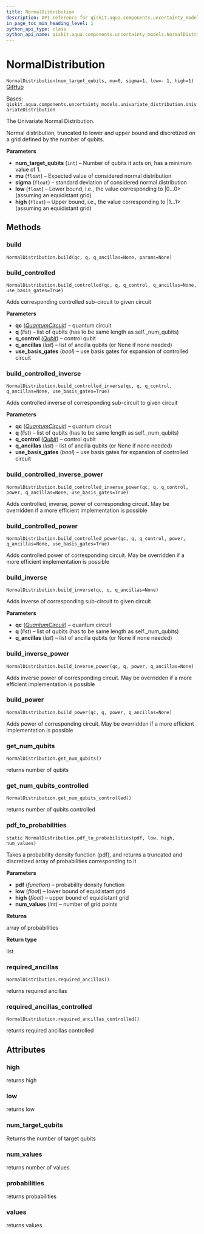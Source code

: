```yaml
---
title: NormalDistribution
description: API reference for qiskit.aqua.components.uncertainty_models.NormalDistribution
in_page_toc_min_heading_level: 1
python_api_type: class
python_api_name: qiskit.aqua.components.uncertainty_models.NormalDistribution
---
```


# NormalDistribution

<span id="qiskit.aqua.components.uncertainty_models.NormalDistribution" />

`NormalDistribution(num_target_qubits, mu=0, sigma=1, low=- 1, high=1)` [GitHub](https://github.com/qiskit-community/qiskit-aqua/tree/stable/0.9/qiskit/aqua/components/uncertainty_models/normal_distribution.py "view source code")

Bases: `qiskit.aqua.components.uncertainty_models.univariate_distribution.UnivariateDistribution`

The Univariate Normal Distribution.

Normal distribution, truncated to lower and upper bound and discretized on a grid defined by the number of qubits.

**Parameters**

*   **num\_target\_qubits** (`int`) – Number of qubits it acts on, has a minimum value of 1.
*   **mu** (`float`) – Expected value of considered normal distribution
*   **sigma** (`float`) – standard deviation of considered normal distribution
*   **low** (`float`) – Lower bound, i.e., the value corresponding to |0…0> (assuming an equidistant grid)
*   **high** (`float`) – Upper bound, i.e., the value corresponding to |1…1> (assuming an equidistant grid)

## Methods

### build

<span id="qiskit.aqua.components.uncertainty_models.NormalDistribution.build" />

`NormalDistribution.build(qc, q, q_ancillas=None, params=None)`

### build\_controlled

<span id="qiskit.aqua.components.uncertainty_models.NormalDistribution.build_controlled" />

`NormalDistribution.build_controlled(qc, q, q_control, q_ancillas=None, use_basis_gates=True)`

Adds corresponding controlled sub-circuit to given circuit

**Parameters**

*   **qc** ([*QuantumCircuit*](qiskit.circuit.QuantumCircuit "qiskit.circuit.QuantumCircuit")) – quantum circuit
*   **q** (*list*) – list of qubits (has to be same length as self.\_num\_qubits)
*   **q\_control** ([*Qubit*](qiskit.circuit.Qubit "qiskit.circuit.Qubit")) – control qubit
*   **q\_ancillas** (*list*) – list of ancilla qubits (or None if none needed)
*   **use\_basis\_gates** (*bool*) – use basis gates for expansion of controlled circuit

### build\_controlled\_inverse

<span id="qiskit.aqua.components.uncertainty_models.NormalDistribution.build_controlled_inverse" />

`NormalDistribution.build_controlled_inverse(qc, q, q_control, q_ancillas=None, use_basis_gates=True)`

Adds controlled inverse of corresponding sub-circuit to given circuit

**Parameters**

*   **qc** ([*QuantumCircuit*](qiskit.circuit.QuantumCircuit "qiskit.circuit.QuantumCircuit")) – quantum circuit
*   **q** (*list*) – list of qubits (has to be same length as self.\_num\_qubits)
*   **q\_control** ([*Qubit*](qiskit.circuit.Qubit "qiskit.circuit.Qubit")) – control qubit
*   **q\_ancillas** (*list*) – list of ancilla qubits (or None if none needed)
*   **use\_basis\_gates** (*bool*) – use basis gates for expansion of controlled circuit

### build\_controlled\_inverse\_power

<span id="qiskit.aqua.components.uncertainty_models.NormalDistribution.build_controlled_inverse_power" />

`NormalDistribution.build_controlled_inverse_power(qc, q, q_control, power, q_ancillas=None, use_basis_gates=True)`

Adds controlled, inverse, power of corresponding circuit. May be overridden if a more efficient implementation is possible

### build\_controlled\_power

<span id="qiskit.aqua.components.uncertainty_models.NormalDistribution.build_controlled_power" />

`NormalDistribution.build_controlled_power(qc, q, q_control, power, q_ancillas=None, use_basis_gates=True)`

Adds controlled power of corresponding circuit. May be overridden if a more efficient implementation is possible

### build\_inverse

<span id="qiskit.aqua.components.uncertainty_models.NormalDistribution.build_inverse" />

`NormalDistribution.build_inverse(qc, q, q_ancillas=None)`

Adds inverse of corresponding sub-circuit to given circuit

**Parameters**

*   **qc** ([*QuantumCircuit*](qiskit.circuit.QuantumCircuit "qiskit.circuit.QuantumCircuit")) – quantum circuit
*   **q** (*list*) – list of qubits (has to be same length as self.\_num\_qubits)
*   **q\_ancillas** (*list*) – list of ancilla qubits (or None if none needed)

### build\_inverse\_power

<span id="qiskit.aqua.components.uncertainty_models.NormalDistribution.build_inverse_power" />

`NormalDistribution.build_inverse_power(qc, q, power, q_ancillas=None)`

Adds inverse power of corresponding circuit. May be overridden if a more efficient implementation is possible

### build\_power

<span id="qiskit.aqua.components.uncertainty_models.NormalDistribution.build_power" />

`NormalDistribution.build_power(qc, q, power, q_ancillas=None)`

Adds power of corresponding circuit. May be overridden if a more efficient implementation is possible

### get\_num\_qubits

<span id="qiskit.aqua.components.uncertainty_models.NormalDistribution.get_num_qubits" />

`NormalDistribution.get_num_qubits()`

returns number of qubits

### get\_num\_qubits\_controlled

<span id="qiskit.aqua.components.uncertainty_models.NormalDistribution.get_num_qubits_controlled" />

`NormalDistribution.get_num_qubits_controlled()`

returns number of qubits controlled

### pdf\_to\_probabilities

<span id="qiskit.aqua.components.uncertainty_models.NormalDistribution.pdf_to_probabilities" />

`static NormalDistribution.pdf_to_probabilities(pdf, low, high, num_values)`

Takes a probability density function (pdf), and returns a truncated and discretized array of probabilities corresponding to it

**Parameters**

*   **pdf** (*function*) – probability density function
*   **low** (*float*) – lower bound of equidistant grid
*   **high** (*float*) – upper bound of equidistant grid
*   **num\_values** (*int*) – number of grid points

**Returns**

array of probabilities

**Return type**

list

### required\_ancillas

<span id="qiskit.aqua.components.uncertainty_models.NormalDistribution.required_ancillas" />

`NormalDistribution.required_ancillas()`

returns required ancillas

### required\_ancillas\_controlled

<span id="qiskit.aqua.components.uncertainty_models.NormalDistribution.required_ancillas_controlled" />

`NormalDistribution.required_ancillas_controlled()`

returns required ancillas controlled

## Attributes

<span id="qiskit.aqua.components.uncertainty_models.NormalDistribution.high" />

### high

returns high

<span id="qiskit.aqua.components.uncertainty_models.NormalDistribution.low" />

### low

returns low

<span id="qiskit.aqua.components.uncertainty_models.NormalDistribution.num_target_qubits" />

### num\_target\_qubits

Returns the number of target qubits

<span id="qiskit.aqua.components.uncertainty_models.NormalDistribution.num_values" />

### num\_values

returns number of values

<span id="qiskit.aqua.components.uncertainty_models.NormalDistribution.probabilities" />

### probabilities

returns probabilities

<span id="qiskit.aqua.components.uncertainty_models.NormalDistribution.values" />

### values

returns values

